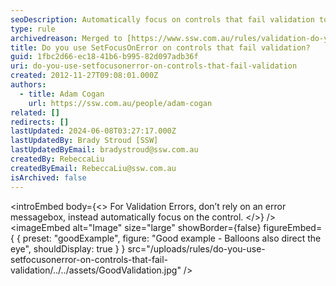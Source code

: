 ```yaml
---
seoDescription: Automatically focus on controls that fail validation to improve user experience and reduce confusion.
type: rule
archivedreason: Merged to [https://www.ssw.com.au/rules/validation-do-you-put-focus-to-the-correct-control-on-validation-error](/rules/validation-do-you-put-focus-to-the-correct-control-on-validation-error)
title: Do you use SetFocusOnError on controls that fail validation?
guid: 1fbc2d66-ec18-41b6-b995-82d097adb36f
uri: do-you-use-setfocusonerror-on-controls-that-fail-validation
created: 2012-11-27T09:08:01.000Z
authors:
  - title: Adam Cogan
    url: https://ssw.com.au/people/adam-cogan
related: []
redirects: []
lastUpdated: 2024-06-08T03:27:17.000Z
lastUpdatedBy: Brady Stroud [SSW]
lastUpdatedByEmail: bradystroud@ssw.com.au
createdBy: RebeccaLiu
createdByEmail: RebeccaLiu@ssw.com.au
isArchived: false
---
```


<introEmbed
  body={<>
For Validation Errors, don’t rely on an error messagebox, instead automatically focus on the control.
  </>}
/>
<imageEmbed
  alt="Image"
  size="large"
  showBorder={false}
  figureEmbed={ {
    preset: "goodExample",
    figure: "Good example - Balloons also direct the eye",
    shouldDisplay: true
  } }
  src="/uploads/rules/do-you-use-setfocusonerror-on-controls-that-fail-validation/../../assets/GoodValidation.jpg"
/>

